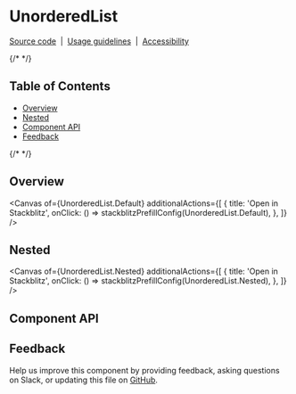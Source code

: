 
<Meta isTemplate />

# UnorderedList

[Source code](https://github.com/carbon-design-system/carbon/tree/main/packages/react/src/components/UnorderedList)
&nbsp;|&nbsp;
[Usage guidelines](https://www.carbondesignsystem.com/components/list/usage)
&nbsp;|&nbsp;
[Accessibility](https://www.carbondesignsystem.com/components/list/accessibility)

{/* <!-- START doctoc generated TOC please keep comment here to allow auto update --> <!-- DON'T EDIT THIS SECTION, INSTEAD RE-RUN doctoc TO UPDATE --> */}

## Table of Contents

- [Overview](#overview)
- [Nested](#nested)
- [Component API](#component-api)
- [Feedback](#feedback)

{/* <!-- END doctoc generated TOC please keep comment here to allow auto update --> */}

## Overview

<Canvas
  of={UnorderedList.Default}
  additionalActions={[
    {
      title: 'Open in Stackblitz',
      onClick: () => stackblitzPrefillConfig(UnorderedList.Default),
    },
  ]}
/>

## Nested

<Canvas
  of={UnorderedList.Nested}
  additionalActions={[
    {
      title: 'Open in Stackblitz',
      onClick: () => stackblitzPrefillConfig(UnorderedList.Nested),
    },
  ]}
/>

## Component API

<ArgTypes />

## Feedback

Help us improve this component by providing feedback, asking questions on Slack,
or updating this file on
[GitHub](https://github.com/carbon-design-system/carbon/edit/main/packages/react/src/components/UnorderedList/UnorderedList.mdx).
